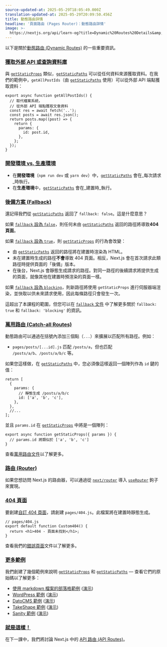 ```yaml
---
source-updated-at: 2025-05-29T18:05:49.000Z
translation-updated-at: 2025-05-29T20:09:50.456Z
title: 動態路由詳情
headline: '頁面路由 (Pages Router)：動態路由詳情'
image: >-
  https://nextjs.org/api/learn-og?title=Dynamic%20Routes%20Details&amp;chapter=36
---
```


以下是關於[動態路由 (Dynamic Routes)](/docs/routing/dynamic-routes) 的一些重要資訊。

### [獲取外部 API 或查詢資料庫](#fetch-external-api-or-query-database)

與 [`getStaticProps`](/docs/basic-features/data-fetching#getstaticprops-static-generation) 類似，[`getStaticPaths`](/docs/basic-features/data-fetching#getstaticpaths-static-generation) 可以從任何資料來源獲取資料。在我們的範例中，`getAllPostIds`（由 [`getStaticPaths`](/docs/basic-features/data-fetching#getstaticpaths-static-generation) 使用）可以從外部 API 端點獲取資料：

```
export async function getAllPostIds() {
  // 取代檔案系統，
  // 從外部 API 端點獲取文章資料
  const res = await fetch('..');
  const posts = await res.json();
  return posts.map((post) => {
    return {
      params: {
        id: post.id,
      },
    };
  });
}
```

### [開發環境 vs. 生產環境](#development-vs-production)

*   在**開發環境**（`npm run dev` 或 `yarn dev`）中，[`getStaticPaths`](/docs/basic-features/data-fetching#getstaticpaths-static-generation) 會在_每次請求_時執行。
*   在**生產環境**中，[`getStaticPaths`](/docs/basic-features/data-fetching#getstaticpaths-static-generation) 會在_建置時_執行。

### [後備方案 (Fallback)](#fallback)

還記得我們從 [`getStaticPaths`](/docs/basic-features/data-fetching#getstaticpaths-static-generation) 返回了 `fallback: false`。這是什麼意思？

如果 [`fallback` 設為 `false`](/docs/basic-features/data-fetching#fallback-false)，則任何未由 [`getStaticPaths`](/docs/basic-features/data-fetching#getstaticpaths-static-generation) 返回的路徑將導致**404 頁面**。

如果 [`fallback` 設為 `true`](/docs/basic-features/data-fetching#fallback-true)，則 [`getStaticProps`](/docs/basic-features/data-fetching#getstaticprops-static-generation) 的行為會改變：

*   由 [`getStaticPaths`](/docs/basic-features/data-fetching#getstaticpaths-static-generation) 返回的路徑將在建置時渲染為 HTML。
*   未在建置時生成的路徑**不會**導致 404 頁面。相反，Next.js 會在首次請求此類路徑時提供頁面的「後備」版本。
*   在後台，Next.js 會靜態生成請求的路徑。對同一路徑的後續請求將提供生成的頁面，就像其他在建置時預渲染的頁面一樣。

如果 [`fallback` 設為 `blocking`](/docs/basic-features/data-fetching#fallback-blocking)，則新路徑將使用 `getStaticProps` 進行伺服器端渲染，並快取以供未來請求使用，因此每條路徑只會發生一次。

這超出了本課程的範圍，但您可以在 [`fallback` 文件](/docs/api-reference/data-fetching/get-static-paths#fallback-false) 中了解更多關於 `fallback: true` 和 `fallback: 'blocking'` 的資訊。

### [萬用路由 (Catch-all Routes)](#catch-all-routes)

動態路由可以通過在括號內添加三個點（`...`）來擴展以匹配所有路徑。例如：

*   `pages/posts/[...id].js` 匹配 `/posts/a`，但也匹配 `/posts/a/b`、`/posts/a/b/c` 等。

如果您這樣做，在 [`getStaticPaths`](/docs/basic-features/data-fetching#getstaticpaths-static-generation) 中，您必須像這樣返回一個陣列作為 `id` 鍵的值：

```
return [
  {
    params: {
      // 靜態生成 /posts/a/b/c
      id: ['a', 'b', 'c'],
    },
  },
  //...
];
```

並且 `params.id` 在 [`getStaticProps`](/docs/basic-features/data-fetching#getstaticprops-static-generation) 中將是一個陣列：

```
export async function getStaticProps({ params }) {
  // params.id 將類似於 ['a', 'b', 'c']
}
```

查看[萬用路由文件](/docs/routing/dynamic-routes#catch-all-routes)以了解更多。

### [路由 (Router)](#router)

如果您想訪問 Next.js 的路由器，可以通過從 [`next/router`](/docs/api-reference/next/router) 導入 [`useRouter`](/docs/api-reference/next/router#userouter) 鉤子來實現。

### [404 頁面](#404-pages)

要創建[自訂 404 頁面](/docs/advanced-features/custom-error-page#404-page)，請創建 `pages/404.js`。此檔案將在建置時靜態生成。

```
// pages/404.js
export default function Custom404() {
  return <h1>404 - 頁面未找到</h1>;
}
```

查看我們的[錯誤頁面](/docs/advanced-features/custom-error-page)文件以了解更多。

### [更多範例](#more-examples)

我們創建了幾個範例來說明 [`getStaticProps`](/docs/basic-features/data-fetching#getstaticprops-static-generation) 和 [`getStaticPaths`](/docs/basic-features/data-fetching#getstaticpaths-static-generation) — 查看它們的原始碼以了解更多：

*   [使用 markdown 檔案的部落格範例](https://github.com/vercel/next.js/tree/canary/examples/blog-starter) ([演示](https://next-blog-starter.vercel.app/))
*   [WordPress 範例](https://github.com/vercel/next.js/tree/canary/examples/cms-wordpress) ([演示](https://next-blog-wordpress.vercel.app/))
*   [DatoCMS 範例](https://github.com/vercel/next.js/tree/canary/examples/cms-datocms) ([演示](https://next-blog-datocms.vercel.app/))
*   [TakeShape 範例](https://github.com/vercel/next.js/tree/canary/examples/cms-takeshape) ([演示](https://next-blog-takeshape.vercel.app/))
*   [Sanity 範例](https://github.com/vercel/next.js/tree/canary/examples/cms-sanity) ([演示](https://next-blog-sanity.vercel.app/))

### [就是這樣！](#thats-it)

在下一課中，我們將討論 Next.js 中的 [API 路由 (API Routes)](/docs/api-routes/introduction)。